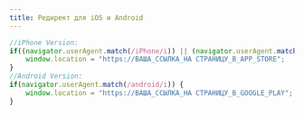 ```yaml
---
title: Редирект для iOS и Android
---
```


```js
//iPhone Version:
if((navigator.userAgent.match(/iPhone/i)) || (navigator.userAgent.match(/iPod/i))) {
    window.location = "https://ВАША_ССЫЛКА_НА СТРАНИЦУ_В_APP_STORE";
}
//Android Version:
if(navigator.userAgent.match(/android/i)) {
    window.location = "https://ВАША_ССЫЛКА_НА СТРАНИЦУ_В_GOOGLE_PLAY";
}
```